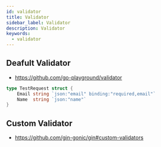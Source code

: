```yaml
---
id: validator
title: Validator
sidebar_label: Validator
description: Validator
keywords:
  - validator
---
```


## Deafult Validator

- https://github.com/go-playground/validator

```go
type TestRequest struct {
    Email string `json:"email" binding:"required,email"`
    Name  string `json:"name"`
}
```

## Custom Validator

- https://github.com/gin-gonic/gin#custom-validators
